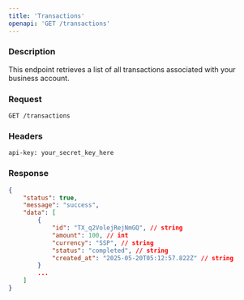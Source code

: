 ```yaml
---
title: 'Transactions'
openapi: 'GET /transactions'
---
```


### Description

This endpoint retrieves a list of all transactions associated with your business account.

### Request

```http
GET /transactions
```

### Headers

```http
api-key: your_secret_key_here
```

### Response

```json
{
    "status": true,
    "message": "success",
    "data": [
        {
            "id": "TX_q2VolejRejNmGQ", // string
            "amount": 100, // int
            "currency": "SSP", // string
            "status": "completed", // string
            "created_at": "2025-05-20T05:12:57.822Z" // string
        }
        ...
    ]
}
    